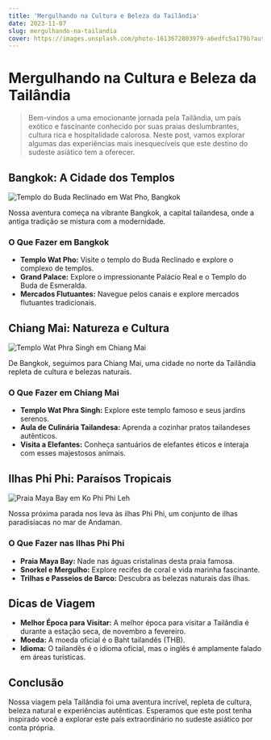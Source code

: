```yaml
---
title: 'Mergulhando na Cultura e Beleza da Tailândia'
date: 2023-11-07
slug: mergulhando-na-tailandia
cover: https://images.unsplash.com/photo-1613672803979-a6edfc5a179b?auto=format&fit=crop&q=80&w=2070&ixlib=rb-4.0.3&ixid=M3wxMjA3fDB8MHxwaG90by1wYWdlfHx8fGVufDB8fHx8fA%3D%3D
---
```


# Mergulhando na Cultura e Beleza da Tailândia

> Bem-vindos a uma emocionante jornada pela Tailândia, um país exótico e fascinante conhecido por suas praias deslumbrantes, cultura rica e hospitalidade calorosa. Neste post, vamos explorar algumas das experiências mais inesquecíveis que este destino do sudeste asiático tem a oferecer.

## Bangkok: A Cidade dos Templos

![Templo do Buda Reclinado em Wat Pho, Bangkok](https://images.unsplash.com/photo-1593821414117-5c36dfeeca48?auto=format&fit=crop&q=80&w=2072&ixlib=rb-4.0.3&ixid=M3wxMjA3fDB8MHxwaG90by1wYWdlfHx8fGVufDB8fHx8fA%3D%3D)

Nossa aventura começa na vibrante Bangkok, a capital tailandesa, onde a antiga tradição se mistura com a modernidade.

### O Que Fazer em Bangkok

- **Templo Wat Pho:** Visite o templo do Buda Reclinado e explore o complexo de templos.
- **Grand Palace:** Explore o impressionante Palácio Real e o Templo do Buda de Esmeralda.
- **Mercados Flutuantes:** Navegue pelos canais e explore mercados flutuantes tradicionais.

## Chiang Mai: Natureza e Cultura

![Templo Wat Phra Singh em Chiang Mai](https://images.unsplash.com/photo-1644651051492-f5892476db7b?auto=format&fit=crop&q=80&w=1906&ixlib=rb-4.0.3&ixid=M3wxMjA3fDB8MHxwaG90by1wYWdlfHx8fGVufDB8fHx8fA%3D%3D)

De Bangkok, seguimos para Chiang Mai, uma cidade no norte da Tailândia repleta de cultura e belezas naturais.

### O Que Fazer em Chiang Mai

- **Templo Wat Phra Singh:** Explore este templo famoso e seus jardins serenos.
- **Aula de Culinária Tailandesa:** Aprenda a cozinhar pratos tailandeses autênticos.
- **Visita a Elefantes:** Conheça santuários de elefantes éticos e interaja com esses majestosos animais.

## Ilhas Phi Phi: Paraísos Tropicais

![Praia Maya Bay em Ko Phi Phi Leh](https://images.unsplash.com/photo-1655921779872-6e7d3b34cfb1?auto=format&fit=crop&q=80&w=2070&ixlib=rb-4.0.3&ixid=M3wxMjA3fDB8MHxwaG90by1wYWdlfHx8fGVufDB8fHx8fA%3D%3D)

Nossa próxima parada nos leva às ilhas Phi Phi, um conjunto de ilhas paradisíacas no mar de Andaman.

### O Que Fazer nas Ilhas Phi Phi

- **Praia Maya Bay:** Nade nas águas cristalinas desta praia famosa.
- **Snorkel e Mergulho:** Explore recifes de coral e vida marinha fascinante.
- **Trilhas e Passeios de Barco:** Descubra as belezas naturais das ilhas.

## Dicas de Viagem

- **Melhor Época para Visitar:** A melhor época para visitar a Tailândia é durante a estação seca, de novembro a fevereiro.
- **Moeda:** A moeda oficial é o Baht tailandês (THB).
- **Idioma:** O tailandês é o idioma oficial, mas o inglês é amplamente falado em áreas turísticas.

## Conclusão

Nossa viagem pela Tailândia foi uma aventura incrível, repleta de cultura, beleza natural e experiências autênticas. Esperamos que este post tenha inspirado você a explorar este país extraordinário no sudeste asiático por conta própria.
